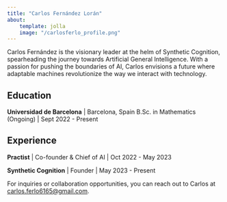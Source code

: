 ```yaml
---
title: "Carlos Fernández Lorán"
about:
    template: jolla
    image: "/carlosferlo_profile.png"
---
```

Carlos Fernández is the visionary leader at the helm of Synthetic Cognition, spearheading the journey towards Artificial General Intelligence. With a passion for pushing the boundaries of AI, Carlos envisions a future where adaptable machines revolutionize the way we interact with technology.

## Education

**Universidad de Barcelona** | Barcelona, Spain
B.Sc. in Mathematics (Ongoing) | Sept 2022 - Present

## Experience

**Practist** | Co-founder & Chief of AI | Oct 2022 - May 2023

**Synthetic Cognition** | Founder | May 2023 - Present

For inquiries or collaboration opportunities, you can reach out to Carlos at [carlos.ferlo6165@gmail.com](mailto:carlos.ferlo6165@gmail.com).

